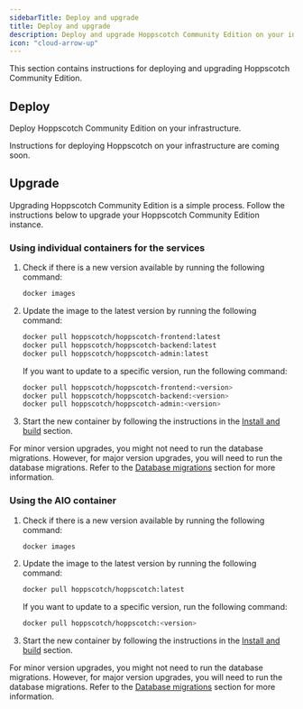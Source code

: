 ```yaml
---
sidebarTitle: Deploy and upgrade
title: Deploy and upgrade
description: Deploy and upgrade Hoppscotch Community Edition on your infrastructure.
icon: "cloud-arrow-up"
---
```


This section contains instructions for deploying and upgrading Hoppscotch Community Edition.

## Deploy

Deploy Hoppscotch Community Edition on your infrastructure.

<Info>Instructions for deploying Hoppscotch on your infrastructure are coming soon.</Info>

## Upgrade

Upgrading Hoppscotch Community Edition is a simple process. Follow the instructions below to upgrade your Hoppscotch Community Edition instance.

### Using individual containers for the services

1. Check if there is a new version available by running the following command:

    ```bash
    docker images
    ```

2. Update the image to the latest version by running the following command:

    ```bash
    docker pull hoppscotch/hoppscotch-frontend:latest
    docker pull hoppscotch/hoppscotch-backend:latest
    docker pull hoppscotch/hoppscotch-admin:latest
    ```

    <Tip>If you want to update to a specific version, run the following command:</Tip>

    ```bash
    docker pull hoppscotch/hoppscotch-frontend:<version>
    docker pull hoppscotch/hoppscotch-backend:<version>
    docker pull hoppscotch/hoppscotch-admin:<version>
    ```

3. Start the new container by following the instructions in the [Install and build](/documentation/self-host/community-edition/install-and-build#docker) section.

<Info>For minor version upgrades, you might not need to run the database migrations. However, for major version upgrades, you will need to run the database migrations. Refer to the [Database migrations](/documentation/self-host/community-edition/install-and-build#migrations) section for more information.</Info>

### Using the AIO container

1. Check if there is a new version available by running the following command:

    ```bash
    docker images
    ```

2. Update the image to the latest version by running the following command:

    ```bash
    docker pull hoppscotch/hoppscotch:latest
    ```

    <Tip>If you want to update to a specific version, run the following command:</Tip>

    ```bash
    docker pull hoppscotch/hoppscotch:<version>
    ```

3. Start the new container by following the instructions in the [Install and build](/documentation/self-host/community-edition/install-and-build#docker) section.

<Info>For minor version upgrades, you might not need to run the database migrations. However, for major version upgrades, you will need to run the database migrations. Refer to the [Database migrations](/documentation/self-host/community-edition/install-and-build#migrations) section for more information.</Info>
